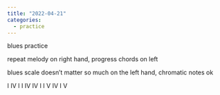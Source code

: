 ```yaml
---
title: "2022-04-21"
categories:
  - practice
---
```


blues practice

repeat melody on right hand, progress chords on left

blues scale doesn't matter so much on the left hand, chromatic notes ok

I  IV I I
IV IV I I
V  IV I V